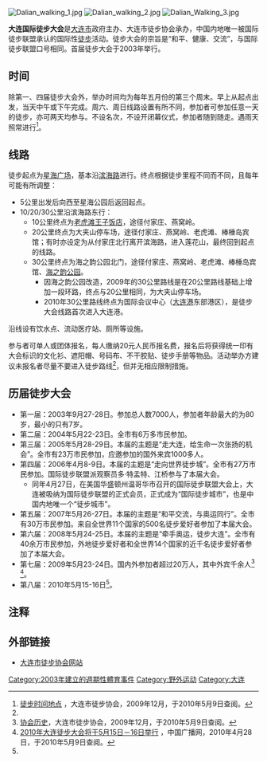 [[File:Dalian_walking_1.jpg|thumb]]
[[File:Dalian_walking_2.jpg|thumb]]
[[File:Dalian_Walking_3.jpg|thumb]]

'''大连国际徒步大会'''是[[大连市|大连市]]政府主办、大连市徒步协会承办，中国内地唯一被国际徒步联盟承认的国际性[[徒步|徒步]]活动。徒步大会的宗旨是“和平、健康、交流”，与国际徒步联盟口号相同。首届徒步大会于2003年举行。

==时间==
除第一、四届徒步大会外，举办时间均为每年五月份的第三个周末。早上从起点出发，当天中午或下午完成。周六、周日线路设置有所不同，参加者可参加任意一天的徒步，亦可两天均参与。不设名次，不设开闭幕仪式，参加者随到随走。遇雨天照常进行<ref name="regle">[http://www.walking.dl.gov.cn/Chinese/Upcoming_events.asp?id=202&classname=徒步时间地点 徒步时间地点] {{Wayback|url=http://www.walking.dl.gov.cn/Chinese/Upcoming_events.asp?id=202&classname=%E5%BE%92%E6%AD%A5%E6%97%B6%E9%97%B4%E5%9C%B0%E7%82%B9 |date=20110917094108 }}，大连市徒步协会，2009年12月，于2010年5月9日查阅。</ref>。

==线路==
徒步起点为[[星海广场|星海广场]]，基本沿[[滨海路_(大连)|滨海路]]进行。终点根据徒步里程不同而不同，且每年可能有所调整：
*5公里出发后向西至星海公园后返回起点。
*10/20/30公里沿滨海路东行：
**10公里终点为[[老虎滩|老虎滩]][[王子饭店|王子饭店]]，途径付家庄、燕窝岭。
**20公里终点为大夹山停车场，途径付家庄、燕窝岭、老虎滩、棒棰岛宾馆；有时亦设定为从付家庄北行离开滨海路，进入莲花山，最终回到起点的线路。
**30公里终点为海之韵公园北门，途径付家庄、燕窝岭、老虎滩、棒棰岛宾馆、[[海之韵公园|海之韵公园]]。
***因海之韵公园改造，2009年的30公里路线是在20公里路线基础上增加一段环路，终点与20公里相同，为大夹山停车场。
***2010年30公里路线终点为国际会议中心（[[大连港|大连港]]东部港区），是徒步大会线路首次进入大连港。

沿线设有饮水点、流动医疗站、厕所等设施。

参与者可单人或团体报名，每人缴纳20元人民币报名费，报名后将获得统一印有大会标识的文化衫、遮阳帽、号码布、不干胶贴、徒步手册等物品。活动举办方建议未报名者尽量不要进入徒步路线<ref name="regle"></ref>，但并无相应限制措施。

==历届徒步大会==
*第一届：2003年9月27-28日。参加总人数7000人，参加者年龄最大的为80岁，最小的只有7岁。
*第二届：2004年5月22-23日。全市有6万多市民参加。
*第三届：2005年5月28-29日。本届的主题是“走大连，给生命一次张扬的机会”。全市有23万市民参加，应邀参加的国外来宾1000多人。 
*第四届：2006年4月8-9日。本届的主题是“走向世界徒步城”。全市有27万市民参加。国际徒步联盟派观察员多·特孟特、江桥参与了本届大会。
**同年4月27日，在美国华盛顿州温哥华市召开的国际徒步联盟大会上，大连被吸纳为国际徒步联盟的正式会员，正式成为“国际徒步城市”，也是中国内地唯一个“徒步城市”。 
*第五届：2007年5月26-27日。本届的主题是“和平交流，与奥运同行”。全市有30万市民参加。来自全世界11个国家的500名徒步爱好者参加了本届大会。
*第六届：2008年5月24-25日。本届的主题是“牵手奥运，徒步大连”。全市有40余万市民参加，外地徒步爱好者和全世界14个国家的近千名徒步爱好者参加了本届大会。
*第七届：2009年5月23-24日。国内外参加者超过20万人，其中外宾千余人<ref>[http://www.walking.dl.gov.cn/Chinese/About.asp?id=151&classname=协会历史 协会历史]{{Dead link|date=2018年7月 |bot=InternetArchiveBot |fix-attempted=no }}，大连市徒步协会，2009年12月，于2010年5月9日查阅。</ref> <ref name="cnr">[http://dl.cnr.cn/dlzw/201004/t20100428_506348374.html 2010年大连徒步大会将于5月15日－16日举行] {{Wayback|url=http://dl.cnr.cn/dlzw/201004/t20100428_506348374.html |date=20160307181225 }}，中国广播网，2010年4月28日，于2010年5月9日查阅。</ref>。
*第八届：2010年5月15-16日<ref name="cnr"></ref>。

==注释==
{{reflist}}

==外部链接==
*[https://web.archive.org/web/20100425061128/http://www.walking.dl.gov.cn/Chinese/Default.asp 大连市徒步协会网站]

[[Category:2003年建立的週期性體育事件|Category:2003年建立的週期性體育事件]]
[[Category:野外运动|Category:野外运动]]
[[Category:大连|Category:大连]]